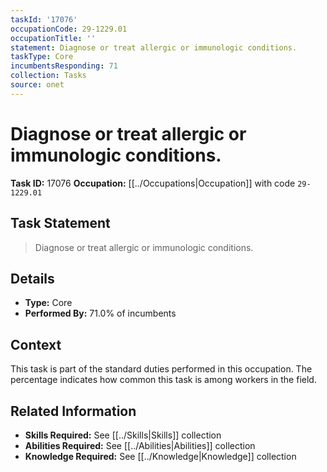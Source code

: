 ```yaml
---
taskId: '17076'
occupationCode: 29-1229.01
occupationTitle: ''
statement: Diagnose or treat allergic or immunologic conditions.
taskType: Core
incumbentsResponding: 71
collection: Tasks
source: onet
---
```

# Diagnose or treat allergic or immunologic conditions.

**Task ID:** 17076
**Occupation:** [[../Occupations|Occupation]] with code `29-1229.01`

## Task Statement

> Diagnose or treat allergic or immunologic conditions.

## Details

- **Type:** Core
- **Performed By:** 71.0% of incumbents

## Context

This task is part of the standard duties performed in this occupation. The percentage indicates how common this task is among workers in the field.

## Related Information

- **Skills Required:** See [[../Skills|Skills]] collection
- **Abilities Required:** See [[../Abilities|Abilities]] collection
- **Knowledge Required:** See [[../Knowledge|Knowledge]] collection
